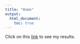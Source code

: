 ```yaml
---
title: "Home"
output:
  html_document:
    toc: true
---
```


Click on this [link](first-analysis.html) to see my results.